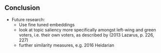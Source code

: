 ## Conclusion

- Future research:
	- Use fine tuned embeddings
	- look at topic saliency more specifically amongst left-wing and green voters, i.e. their own voters, as described by (2013 Lazarus, p. 226, 227)
	- further similarity measures, e.g. 2016 Heidarian
